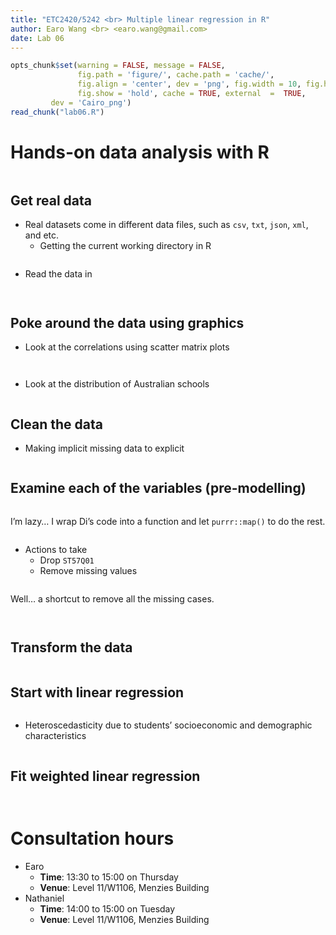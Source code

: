 ```yaml
---
title: "ETC2420/5242 <br> Multiple linear regression in R"
author: Earo Wang <br> <earo.wang@gmail.com>
date: Lab 06
---
```


```r
opts_chunk$set(warning = FALSE, message = FALSE, 
			   fig.path = 'figure/', cache.path = 'cache/', 
			   fig.align = 'center', dev = 'png', fig.width = 10, fig.height = 6, 
			   fig.show = 'hold', cache = TRUE, external  =  TRUE,
         dev = 'Cairo_png')
read_chunk("lab06.R")
```

# Hands-on data analysis with R

<!-- break -->

```r
```

## Get real data

* Real datasets come in different data files, such as `csv`, `txt`, `json`, `xml`,
  and etc.
    + Getting the current working directory in R

```r
```

* Read the data in

```r
```

```r
```

## Poke around the data using graphics

* Look at the correlations using scatter matrix plots

```r
```

```r
```

* Look at the distribution of Australian schools

```r
```

## Clean the data

* Making implicit missing data to explicit

```r
```

## Examine each of the variables (pre-modelling)

```r
```

I'm lazy... I wrap Di's code into a function and let `purrr::map()` to do the rest.

```r
```

* Actions to take
    + Drop `ST57Q01`
    + Remove missing values

```r
```

Well... a shortcut to remove all the missing cases.

```r
```

```r
```

## Transform the data

```r
```

## Start with linear regression

```r
```

* Heteroscedasticity due to students' socioeconomic and demographic characteristics

```r
```

## Fit weighted linear regression

```r
```

```r
```

# Consultation hours

* Earo
    * **Time**: 13:30 to 15:00 on Thursday
    * **Venue**: Level 11/W1106, Menzies Building
* Nathaniel
    * **Time**: 14:00 to 15:00 on Tuesday
    * **Venue**: Level 11/W1106, Menzies Building

<meta name="copyright" content="LICENSE: CC BY-NC 3.0 US" />
